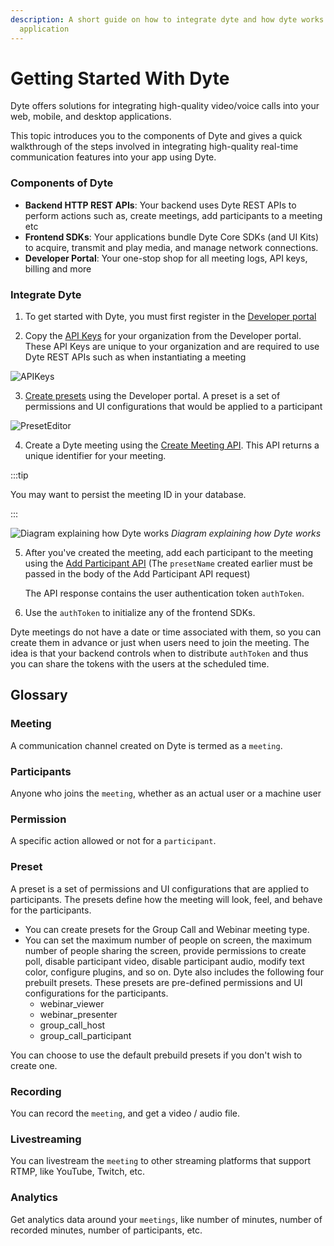 ```yaml
---
description: A short guide on how to integrate dyte and how dyte works with your
  application
---
```


# Getting Started With Dyte

Dyte offers solutions for integrating high-quality video/voice calls into your
web, mobile, and desktop applications.

This topic introduces you to the components of Dyte and gives a quick
walkthrough of the steps involved in integrating high-quality real-time
communication features into your app using Dyte.

### Components of Dyte

- **Backend HTTP REST APIs**: Your backend uses Dyte REST APIs to perform
  actions such as, create meetings, add participants to a meeting etc
- **Frontend SDKs**: Your applications bundle Dyte Core SDKs (and UI Kits) to
  acquire, transmit and play media, and manage network connections.
- **Developer Portal**: Your one-stop shop for all meeting logs, API keys,
  billing and more

### Integrate Dyte

1. To get started with Dyte, you must first register in the
   [Developer portal](https://dev.dyte.io)

2. Copy the [API Keys](https://dev.dyte.io/apikeys) for your organization from
   the Developer portal. These API Keys are unique to your organization and are
   required to use Dyte REST APIs such as when instantiating a meeting

![APIKeys](/static/home/api-keys.png)

3. [Create presets](https://dev.dyte.io/roles-presets) using the Developer
   portal. A preset is a set of permissions and UI configurations that would be
   applied to a participant

![PresetEditor](/static/home/create-preset.png)

4. Create a Dyte meeting using the
   [Create Meeting API](/api#/operations/create_meeting). This API returns a
   unique identifier for your meeting. <br/>

:::tip

You may want to persist the meeting ID in your database.

:::

![Diagram explaining how Dyte works](/static/home/how-dyte-works-v2.png)
_Diagram explaining how Dyte works_

5. After you've created the meeting, add each participant to the meeting using
   the [Add Participant API](/api#/operations/add_participant) (The `presetName`
   created earlier must be passed in the body of the Add Participant API
   request)

   The API response contains the user authentication token `authToken`.

6. Use the `authToken` to initialize any of the frontend SDKs.

Dyte meetings do not have a date or time associated with them, so you can create
them in advance or just when users need to join the meeting. The idea is that
your backend controls when to distribute `authToken` and thus you can share the
tokens with the users at the scheduled time.

## Glossary

### Meeting

A communication channel created on Dyte is termed as a `meeting`.

### Participants

Anyone who joins the `meeting`, whether as an actual user or a machine user

### Permission

A specific action allowed or not for a `participant`.

### Preset

A preset is a set of permissions and UI configurations that are applied to
participants. The presets define how the meeting will look, feel, and behave for
the participants.

- You can create presets for the Group Call and Webinar meeting type.
- You can set the maximum number of people on screen, the maximum number of
  people sharing the screen, provide permissions to create poll, disable
  participant video, disable participant audio, modify text color, configure
  plugins, and so on. Dyte also includes the following four prebuilt presets.
  These presets are pre-defined permissions and UI configurations for the
  participants.
  - webinar_viewer
  - webinar_presenter
  - group_call_host
  - group_call_participant

You can choose to use the default prebuild presets if you don't wish to create
one.

### Recording

You can record the `meeting`, and get a video / audio file.

### Livestreaming

You can livestream the `meeting` to other streaming platforms that support RTMP,
like YouTube, Twitch, etc.

### Analytics

Get analytics data around your `meetings`, like number of minutes, number of
recorded minutes, number of participants, etc.
